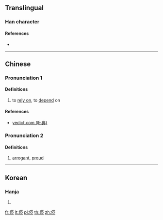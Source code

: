 ==Translingual==

===Han character===
{{Han char|rn=9|rad=人|as=08|sn=10|four=|canj=OMLM|ids=⿰亻亞}}

====References====
* {{Han ref|kx=0106.200|dkj=00735|dj=0227.030|hdz=10171.010|uh=4FF9|ud=20473}}

----

==Chinese==

===Pronunciation 1===
{{zh-pron
|m=yà
|c=aa3,ngaa3
|mc=y
|oc=y
|cat=v
}}

====Definitions====
{{zh-hanzi}}

# to [[rely on]], to [[depend]] on

====References====
* [http://yedict.com/htm/4F/4FF9.htm yedict.com (叶典)]

===Pronunciation 2===
{{zh-pron
|m=yā
|cat=a
}}

====Definitions====
{{zh-hanzi}}

# [[arrogant]], [[proud]]

----

==Korean==

===Hanja===
{{ko-hanja|hangeul=아|rv=a|mr=a}}

# {{defn|lang=ko|sort=人08}}

[[fr:俹]]
[[lt:俹]]
[[pl:俹]]
[[th:俹]]
[[zh:俹]]